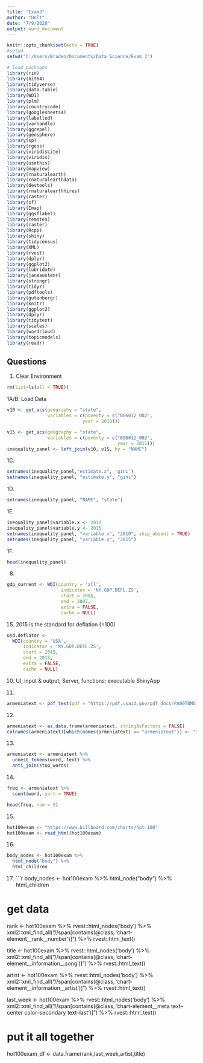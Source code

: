 ```yaml
---
title: "Exam3"
author: "Holt"
date: "7/9/2020"
output: word_document
---
```


```r
knitr::opts_chunk$set(echo = TRUE)
#setwd
setwd("C:/Users/Braden/Documents/Data Science/Exam 3")

# load packages
library(rio)
library(bit64)
library(tidyverse)
library(data.table)
library(WDI)
library(plm)
library(countrycode)
library(googlesheets4)
library(labelled)
library(varhandle)
library(ggrepel)
library(geosphere)
library(sp)
library(rgeos)
library(viridisLite)
library(viridis)
library(usethis)
library(mapview)
library(rnaturalearth)
library(rnaturalearthdata)
library(devtools)
library(rnaturalearthhires)
library(raster)
library(sf)
library(Imap)
library(ggsflabel)
library(remotes)
library(raster)
library(Rcpp)
library(shiny)
library(tidycensus)
library(XML)
library(rvest)
library(dplyr)
library(ggplot2)
library(lubridate)
library(janeaustenr)
library(stringr)
library(tidyr)
library(pdftools)
library(gutenbergr)
library(knitr)
library(ggplot2)
library(dplyr)
library(tidytext)
library(scales)
library(wordcloud)
library(topicmodels)
library(readr)

```

## Questions
1. Clear Environment
```r
rm(list=ls(all = TRUE))
```

1A/B. Load Data
```r
v10 <- get_acs(geography = "state", 
               variables = c(poverty = c("B06012_002",
                            year = 2010)))

v15 <- get_acs(geography = "state", 
               variables = c(poverty = c("B06012_002",
                                         year = 2015)))
inequality_panel <- left_join(v10, v15, by = "NAME")
```

1C. 
```r
setnames(inequality_panel,"estimate.x", 'gini')
setnames(inequality_panel, "estimate.y", "gini")
```

1D. 
```r
setnames(inequality_panel, "NAME", "state")
```

1E. 
```r
inequality_panel$variable.x <- 2010
inequality_panel$variable.y <- 2015
setnames(inequality_panel, "variable.x", "2010", skip_absent = TRUE)
setnames(inequality_panel, "variable.y", "2015")
```


1F. 
```r
head(inequality_panel)
```


8. 
```r
gdp_current <- WDI(country = 'all', 
                    indicator = 'NY.GDP.DEFL.ZS',
                    start = 2006,
                    end = 2007,
                    extra = FALSE,
                    cache = NULL)
```


15. 2015 is the standard for deflation (=100) 
```r
usd.deflator <- 
  WDI(country = 'USA', 
      indicator = 'NY.GDP.DEFL.ZS',
      start = 2015,
      end = 2015,
      extra = FALSE,
      cache = NULL)
```

10. UI, input & output; Server, functions; executable ShinyApp

11.
```r
armeniatext <- pdf_text(pdf = "https://pdf.usaid.gov/pdf_docs/PA00TNMG.pdf")
```


12.
```r
armeniatext <- as.data.frame(armeniatext, stringAsFactors = FALSE)
colnames(armeniatext)[which(names(armeniatext) == "armeniatext")] <- "text" 
```

13.
```r
armeniatext <- armeniatext %>% 
  unnest_tokens(word, text) %>%
  anti_join(stop_words)
```

14.
```r
freq <- armeniatext %>% 
  count(word, sort = TRUE)

head(freq, num = 5)
```


15.
```r
hot100exam <- "https://www.billboard.com/charts/hot-100"
hot100exam <- read_html(hot100exam)
```

16. 
```r
body_nodes <- hot100exam %>% 
  html_node("body") %>% 
  html_children
```

17.
```r
body_nodes <- hot100exam %>% 
  html_node("body") %>% 
  html_children

# get data 
rank <- hot100exam %>% 
  rvest::html_nodes('body') %>% 
  xml2::xml_find_all("//span[contains(@class,
                     'chart-element__rank__number')]") %>% 
  rvest::html_text()

title <- hot100exam %>% 
  rvest::html_nodes('body') %>% 
  xml2::xml_find_all("//span[contains(@class,
                     'chart-element__information__song')]") %>%
  rvest::html_text()

artist <- hot100exam %>% 
  rvest::html_nodes('body') %>% 
  xml2::xml_find_all("//span[contains(@class,
                     'chart-element__information__artist')]") %>%
  rvest::html_text()

last_week <- hot100exam %>% 
  rvest::html_nodes('body') %>% 
  xml2::xml_find_all("//span[contains(@class,
                     'chart-element__meta text--center color--secondary text--last')]") %>%
  rvest::html_text() 

# put it all together
hot100exam_df <- data.frame(rank,last_week,artist,title)